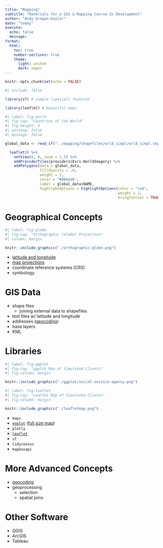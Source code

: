 ```yaml
---
title: "Mapping"
subtitle: "Materials for a GIS & Mapping Course In Development"
author: "Andy Grogan-Kaylor"
date: "today"
execute:
  echo: false
  message:
format:
  html:
    toc: true
    number-sections: true
    theme:
      light: united
      dark: vapor
---
```


```r

knitr::opts_chunk$set(echo = FALSE)

```

```r
#| include: false

library(sf) # simple (spatial) features

library(leaflet) # beautiful maps

```

```r
#| label: fig-world
#| fig-cap: "Countries of the World"
#| fig-height: 3
#| warning: false
#| message: false

global_data <- read_sf("../mapping/shapefiles/wrld_simpl/wrld_simpl.shp")

  leaflet() %>%
    setView(0, 0, zoom = 1.5) %>%
    addProviderTiles(providers$Esri.WorldImagery) %>%
    addPolygons(data = global_data, 
                fillOpacity = .0, 
                weight = 2,
                color = "#009edb", 
                label = global_data$NAME,
                highlightOptions = highlightOptions(color = "red", 
                                                    weight = 2,
                                                    bringToFront = TRUE)) 

```

# Geographical Concepts

```r
#| label: fig-globe
#| fig-cap: "Orthographic (Globe) Projection"
#| column: margin

knitr::include_graphics("./orthographic-globe.png")

```

* [latitude and longitude](./latitude-and-longitude/latitude-and-longitude.html)
* [map projections](./projections/projections.html)
* coordinate reference systems (CRS)
* symbology

# GIS Data

* shape files
    - joining external data to shapefiles
* text files w/ latitude and longitude
* addresses ([geocoding](./geocoding/geocoding-demo.html))
* base layers
* KML

# Libraries

```r
#| label: fig-ggplot
#| fig-cap: "ggplot Map of Simulated Clients"
#| fig-column: margin

knitr::include_graphics("./ggplot/social-service-agency.png")

```

```r
#| label: fig-leaflet
#| fig-cap: "Leaflet Map of Simulated Clients"
#| fig-column: margin

knitr::include_graphics("./leafletmap.png")

```

* `maps`
* [`ggplot`](./ggplot/ggplot-map-demo.html)  ([full size map](./ggplot/social-service-agency.pdf)) 
* `plotly`
* [`leaflet`](./leaflet/leaflet-map-demo.html) 
* `sf`
* `tidycensus`
* `mapboxapi`

# More Advanced Concepts

* [geocoding](./geocoding/geocoding-demo.html)
* geoprocessing
    + selection
    + spatial joins
    
# Other Software

* QGIS
* ArcGIS
* Tableau


